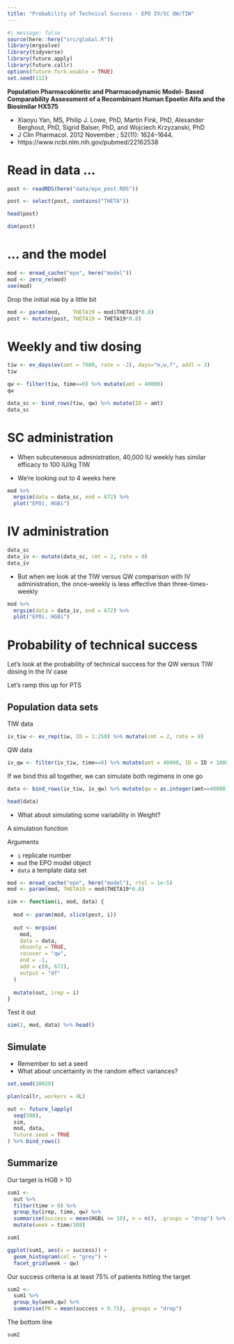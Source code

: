```yaml
---
title: "Probability of Technical Success - EPO IV/SC QW/TIW"
---
```


```r
#| message: false
source(here::here("src/global.R"))
library(mrgsolve)
library(tidyverse)
library(future.apply)
library(future.callr)
options(future.fork.enable = TRUE)
set.seed(112)
```


__Population Pharmacokinetic and Pharmacodynamic Model- Based Comparability 
Assessment of a Recombinant Human Epoetin Alfa and the Biosimilar HX575__

- Xiaoyu Yan, MS, Philip J. Lowe, PhD, Martin Fink, PhD, 
Alexander Berghout, PhD, Sigrid Balser, PhD, and Wojciech Krzyzanski, PhD
- J Clin Pharmacol. 2012 November ; 52(11): 1624–1644. 
- https://www.ncbi.nlm.nih.gov/pubmed/22162538


# Read in data ...

```r
post <- readRDS(here("data/epo_post.RDS"))

post <- select(post, contains("THETA"))

head(post)

dim(post)
```

# ... and the model
```r
mod <- mread_cache("epo", here("model")) 
mod <- zero_re(mod)
see(mod)
```

Drop the initial `HGB` by a little bit

```r
mod <- param(mod,    THETA19 = mod$THETA19*0.8)
post <- mutate(post, THETA19 = THETA19*0.8)
```

# Weekly and tiw dosing

```r
tiw <- ev_days(ev(amt = 7000, rate = -2), days="m,w,f", addl = 3)
tiw

qw <- filter(tiw, time==0) %>% mutate(amt = 40000)
qw
```

```r
data_sc <- bind_rows(tiw, qw) %>% mutate(ID = amt)
data_sc
```

# SC administration

- When subcuteneous administration, 40,000 IU weekly has similar efficacy
to 100 IU/kg TIW

- We're looking out to 4 weeks here

```r
mod %>% 
  mrgsim(data = data_sc, end = 672) %>%
  plot("EPOi, HGBi")
```

# IV administration

```r
data_sc
data_iv <- mutate(data_sc, cmt = 2, rate = 0)
data_iv
```

- But when we look at the TIW versus QW comparison with IV administration,
the once-weekly is less effective than three-times-weekly

```r
mod %>% 
  mrgsim(data = data_iv, end = 672) %>%
  plot("EPOi, HGBi")
```

# Probability of technical success

Let's look at the probability of technical success for the QW versus TIW
dosing in the IV case

Let's ramp this up for PTS

## Population data sets

TIW data

```r
iv_tiw <- ev_rep(tiw, ID = 1:250) %>% mutate(cmt = 2, rate = 0)
```

QW data

```r
iv_qw <- filter(iv_tiw, time==0) %>% mutate(amt = 40000, ID = ID + 10000)
```

If we bind this all together, we can simulate both regimens in one go

```r
data <- bind_rows(iv_tiw, iv_qw) %>% mutate(qw = as.integer(amt==40000))

head(data)
```

- What about simulating some variability in Weight?


A simulation function

Arguments

- `i` replicate number
- `mod` the EPO model object
- `data` a template data set

```r
mod <- mread_cache("epo", here("model"), rtol = 1e-5)
mod <- param(mod, THETA19 = mod$THETA19*0.8)

sim <- function(i, mod, data) {
  
  mod <- param(mod, slice(post, i))
  
  out <- mrgsim(
    mod, 
    data = data, 
    obsonly = TRUE,
    recover = "qw", 
    end = -1, 
    add = c(0, 672), 
    output = "df"
  )
  
  mutate(out, irep = i)
}
```


Test it out

```r
sim(2, mod, data) %>% head()
```


## Simulate

- Remember to set a seed
- What about uncertainty in the random effect variances?

```r
set.seed(10020)

plan(callr, workers = 4L)

out <- future_lapply(
  seq(500),
  sim, 
  mod, data, 
  future.seed = TRUE
) %>% bind_rows()
```


## Summarize

Our target is HGB > 10

```r
sum1 <- 
  out %>% 
  filter(time > 0) %>%
  group_by(irep, time, qw) %>%
  summarise(success = mean(HGBi >= 10), n = n(), .groups = "drop") %>%
  mutate(week = time/168)

sum1

ggplot(sum1, aes(x = success)) + 
  geom_histogram(col = "grey") + 
  facet_grid(week ~ qw) 
```

Our success criteria is at least 75% of patients hitting the target

```r
sum2 <- 
  sum1 %>%
  group_by(week,qw) %>% 
  summarise(PR = mean(success > 0.75), .groups = "drop")
```

The bottom line

```r
sum2
```
